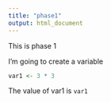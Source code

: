 ```yaml
---
title: "phase1"
output: html_document
---
```


This is phase 1

I'm going to create a variable

```r
var1 <- 3 * 3
```

The value of var1 is `var1 `